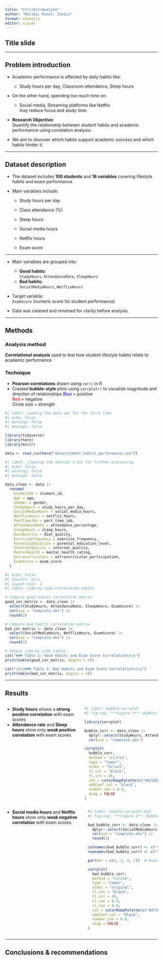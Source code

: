 ```yaml
---
title: "Ctrl+Alt+Analyze"
author: "Malika; Kunal; ZuxiLu"
format: revealjs
editor: visual
---
```


## Title slide

------------------------------------------------------------------------

## Problem introduction

-   Academic performance is affected by daily habits like:

    -   Study hours per day, Classroom attendance, Sleep hours

-   On the other hand, spending too much time on:

    -   Social media, Streaming platforms like Netflix\
        may reduce focus and study time.

-   **Research Objective:**\
    Quantify the relationship between student habits and academic performance using correlation analysis.

-   We aim to discover which habits support academic success and which habits hinder it.

------------------------------------------------------------------------

## Dataset description

-   The dataset includes **100 students** and **16 variables** covering lifestyle habits and exam performance.

-   Main variables include:

    -   Study hours per day\

    -   Class attendance (%)\

    -   Sleep hours\

    -   Social media hours\

    -   Netflix hours

    -   Exam score

------------------------------------------------------------------------

-   Main variables are grouped into:

    -   **Good habits:**\
        `StudyHours`, `AttendanceRate`, `SleepHours`
    -   **Bad habits:**\
        `SocialMediaHours`, `NetflixHours`

-   Target variable:\
    `ExamScore` (numeric score for student performance)

-   Data was cleaned and renamed for clarity before analysis.

------------------------------------------------------------------------

## Methods

### Analysis method

**Correlational analysis** used to test how student lifestyle habits relate to academic performance

### Technique

-   **Pearson correlations** drawn using `cor()` in R
-   Created **bubble-style** plots using `corrplot()` to visualize magnitude and direction of relationships [Blue]{style="color:blue"} = positive\
    [Red]{style="color:red"} = negative\
    Circle size = strength

```r
#| label: reading the data set for the first time
#| echo: false
#| warning: false
#| message: false

library(tidyverse)
library(here)
library(knitr)

data <- read_csv(here("data/student_habits_performance.csv"))

```

```r
#| label: cleaning the dataset a bit for further processing
#| echo: false
#| warning: false
#| message: false

data_clean <- data |>
  rename(
    StudentID = student_id,
    Age = age,
    Gender = gender,
    StudyHours = study_hours_per_day,
    SocialMediaHours = social_media_hours,
    NetflixHours = netflix_hours,
    PartTimeJob = part_time_job,
    AttendanceRate = attendance_percentage,
    SleepHours = sleep_hours,
    DietQuality = diet_quality,
    ExerciseFrequency = exercise_frequency,
    ParentalEducation = parental_education_level,
    InternetQuality = internet_quality,
    MentalHealth = mental_health_rating,
    Extracurriculars = extracurricular_participation,
    ExamScore = exam_score
  )

```

```r
#| echo: false
#| results: asis
#| layout-ncol: 2
#| label: side-by-side-correlation-tables

# Compute good habits correlation matrix
good_cor_matrix <- data_clean |>
  select(StudyHours, AttendanceRate, SleepHours, ExamScore) |>
  cor(use = "complete.obs") |>
  round(2)

# Compute bad habits correlation matrix
bad_cor_matrix <- data_clean |>
  select(SocialMediaHours, NetflixHours, ExamScore) |>
  cor(use = "complete.obs") |>
  round(2)

# Output side-by-side tables
cat("### Table 1: Good Habits and Exam Score Correlation\n\n")
print(kable(good_cor_matrix, digits = 2))

cat("\n\n### Table 2: Bad Habits and Exam Score Correlation\n\n")
print(kable(bad_cor_matrix, digits = 2))

```

------------------------------------------------------------------------

## Results

::: columns

-   **Study hours** shows a **strong positive correlation** with exam scores
-   **Attendance rate** and **Sleep hours** show only **weak positive correlation** with exam scores

```r
#| label: bubble-corrplot
#| fig-cap: "**Figure 1**: Bubble-style correlation matrix of student habits and exam score"

library(corrplot)

bubble_corr <- data_clean |>
  dplyr::select(StudyHours, AttendanceRate, SleepHours, ExamScore) |>
  cor(use = "complete.obs")

corrplot(
  bubble_corr,
  method = "circle",
  type = "lower",
  order = "hclust",
  tl.col = "black",
  tl.srt = 45,
  col = colorRampPalette(c("#d73027", "white", "#1E90FF"))(200),
  addCoef.col = "black",
  number.cex = 0.9,
  diag = FALSE
)

```
:::
::: columns
-   **Social media hours** and **Netflix hours** show only **weak negative correlation** with exam scores
```r
#| label: bubble-corrplot-bad
#| fig-cap: "**Figure 2**: Bubble-style correlation matrix of bad habits and exam score"

bad_bubble_corr <- data_clean |>
  dplyr::select(SocialMediaHours, NetflixHours, ExamScore) |>
  cor(use = "complete.obs") |>
  round(2)

colnames(bad_bubble_corr) <- c("Social", "Netflix", "Score")
rownames(bad_bubble_corr) <- c("Social", "Netflix", "Score")

par(mar = c(2, 2, 5, 2))  # Avoid clipping

corrplot(
  bad_bubble_corr,
  method = "circle",
  type = "lower",
  order = "original",
  tl.col = "black",
  tl.srt = 45,
  tl.cex = 0.9,
  cl.cex = 0.8,
  col = colorRampPalette(c("#d73027", "white", "#1E90FF"))(200),
  addCoef.col = "black",
  number.cex = 0.8,
  diag = FALSE
)
```
:::

------------------------------------------------------------------------

## Conclusions & recommendations
